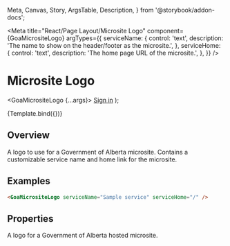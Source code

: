 
  Meta,
  Canvas,
  Story,
  ArgsTable,
  Description,
} from '@storybook/addon-docs';

<Meta
  title="React/Page Layout/Microsite Logo"
  component={GoaMicrositeLogo}
  argTypes={{
    serviceName: {
      control: 'text',
      description: 'The name to show on the header/footer as the microsite.',
    },
    serviceHome: {
      control: 'text',
      description: 'The home page URL of the microsite.',
    },
  }}
/>

# Microsite Logo

  <GoaMicrositeLogo {...args}>
    <a href="#">Sign in</a>
  </GoaMicrositeLogo>
);

<Canvas>
  <Story
    name="Micro Site Logo"
    height={100}
    args={{
      serviceName: 'Digital Service Name (microsite)',
      serviceHome: 'https://www.alberta.ca/index.aspx',
    }}
    parameters={{
      design: {
        specUrl:
          'https://xd.adobe.com/view/18ccfd61-7e54-450e-a05d-cabfff452d6e-4d9f/screen/bbcbebfa-96a4-4625-931e-54b7b7e60b4e/specs',
        reviewUrl:
          'https://xd.adobe.com/view/75ca41d4-040c-4b1d-6ff9-0430b7119cf0-03fb/',
      },
    }}
  >
    {Template.bind({})}
  </Story>
</Canvas>

## Overview

A logo to use for a Government of Alberta microsite. Contains a customizable service name and home link for the microsite.

## Examples

```html
<GoaMicrositeLogo serviceName="Sample service" serviceHome="/" />
```

## Properties

A logo for a Government of Alberta hosted microsite.

<Description of={GoaMicrositeLogo} />
<ArgsTable of={GoaMicrositeLogo} />
